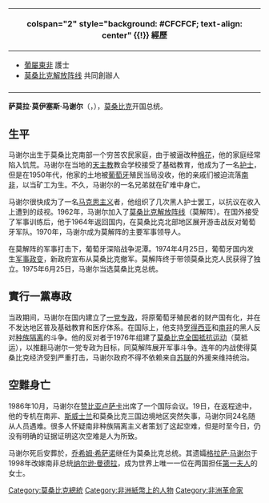 {{Infobox President
| name           = 萨莫拉·马谢尔
| original_name  = {{lang|pt|Samora Machel}}
| image          = Samora Moises Machel detail DF-SC-88-01383.jpg
| caption        = 
| office1        = {{flagdeco|MOZ}} 第1任[[莫三比克總統|莫三比克總統]]
| term_start1    = 1975年6月25日
| term_end1      = 1986年10月19日
| primeminister1 = [[馬里奧·達格拉薩·馬順戈|馬里奧·達格拉薩·馬順戈]]
| predecessor1   = 職務創立
| successor1     = [[若阿金·希薩諾|若阿金·希薩諾]]
| office2        = [[莫桑比克解放陣線|莫桑比克解放陣線]]主席
| term_start2    = 1970年
| term_end2      = 1986年10月19日
| predecessor2   = [[愛德華多·蒙德拉納|愛德華多·蒙德拉納]]
| successor2     = [[若阿金·希薩諾|若阿金·希薩諾]]
| birth_name     = 薩莫拉·莫伊塞斯·馬謝爾<br/>Samora Moisés Machel 
| birth_date     = {{Birth date|df=y|1933|9|29}}
| birth_place    = {{flag|Portuguese Mozambique}}[[加扎省|加扎省]]
| death_date     = {{Death date and age|df=y|1986|10|19|1933|9|29}}
| death_place    = {{ZAF-1961}}[[德蘭士瓦省|德蘭士瓦省]]{{link-en|姆布齊尼|Mbuzini}}
| resting_place = {{link-de|莫三比克英雄廣場|Praça dos Heróis Moçambicanos}}
| nationality    = {{MOZ}}
| party          =[[莫桑比克解放阵线|莫桑比克解放阵线]]
}}
{| class="infobox bordered" style="width: 22em; font-size: 90%; text-align: left; float:right;" cellpadding="3"
|-
! colspan="2" style="background: #CFCFCF; text-align: center" {{!}} 經歷
|-
| colspan="2" style="font-size: 90%" |<div style="text-align: left">
* [[葡屬東非|葡屬東非]] 護士
* [[莫桑比克解放阵线|莫桑比克解放阵线]] 共同創辦人
|-
|}

'''萨莫拉·莫伊塞斯·马谢尔'''（{{lang-pt|Samora Moisés Machel}}，{{bd|1933年|9月29日|1986年|10月19日|catIdx=Machel}}），[[莫桑比克|莫桑比克]]开国总统。

== 生平 ==
马谢尔出生于莫桑比克南部一个穷苦农民家庭，由于被逼改种[[棉花|棉花]]，他的家庭经常陷入饥荒。马谢尔在当地的[[天主教|天主教]]教会学校接受了基础教育，他成为了一名[[护士|护士]]，但是在1950年代，他家的土地被[[葡萄牙|葡萄牙]]殖民当局没收，他的亲戚们被迫流落[[南非|南非]]，以当矿工为生。不久，马谢尔的一名兄弟就在矿难中身亡。

马谢尔很快成为了一名[[马克思主义|马克思主义]]者，他组织了几次黑人护士罢工，以抗议在收入上遭到的歧视。1962年，马谢尔加入了[[莫桑比克解放阵线|莫桑比克解放阵线]]（莫解阵）。在国外接受了军事训练后，他于1964年返回国内，在莫桑比克北部地区展开游击战反对葡萄牙军队。1970年，马谢尔成为莫解阵的主要军事领导人。

在莫解阵的军事打击下，葡萄牙深陷战争泥潭。1974年4月25日，葡萄牙国内发生[[康乃馨革命|军事政变]]，新政府宣布从莫桑比克撤军。莫解阵终于带领莫桑比克人民获得了独立。1975年6月25日，马谢尔当选莫桑比克总统。

== 實行一黨專政 ==
当政期间，马谢尔在国内建立了[[一党专政|一党专政]]，将原葡萄牙殖民者的财产国有化，并在不发达地区普及基础教育和医疗体系。在国际上，他支持[[津巴布韦|罗得西亚]]和[[南非|南非]]的黑人反对[[种族隔离|种族隔离]]的斗争。他的反对者于1976年组建了[[莫桑比克全国抵抗运动|莫桑比克全国抵抗运动]]（莫抵运），以推翻马谢尔一党专政为目标，同莫解阵展开军事斗争。连年的内战使得莫桑比克经济受到严重打击，马谢尔政府不得不依赖来自[[苏联|苏联]]的外援来维持统治。
{{馬克思列寧主義}}

== 空難身亡 ==
1986年10月，马谢尔在[[赞比亚|赞比亚]][[卢萨卡|卢萨卡]]出席了一个国际会议。19日，在返程途中，他的专机在南非、[[斯威士兰|斯威士兰]]和莫桑比克三国边境地区突然失事，马谢尔同24名随从人员遇难。很多人怀疑南非种族隔离主义者策划了这起空难，但是时至今日，仍没有明确的证据证明这次空难是人为所致。

马谢尔死后安葬於{{link-de|莫三比克英雄廣場|Praça dos Heróis Moçambicanos}}，[[乔希姆·希萨诺|乔希姆·希萨诺]]继任为莫桑比克总统。其遗孀[[格拉萨·马谢尔|格拉萨·马谢尔]]于1998年改嫁南非总统[[纳尔逊·曼德拉|纳尔逊·曼德拉]]，成为世界上唯一一位在两国担任[[第一夫人|第一夫人]]的女士。

{{start box}}
{{succession box|{{POR}}總統<br>[[弗朗西斯科·達科斯塔·戈麥斯|弗朗西斯科·達科斯塔·戈麥斯]]|[[若阿金·希薩諾|若阿金·希薩諾]]|[[File:Flag_of_Mozambique_(1975-1983).svg|25px]] [[莫三比克人民共和國|莫三比克人民共和國]]總統|1975年6月至1986年10月}}
{{end box}}
{{莫三比克總統}}
{{冷戰相關人物}}
{{Authority control}}

[[Category:莫桑比克總統|Category:莫桑比克總統]]
[[Category:非洲紙幣上的人物|Category:非洲紙幣上的人物]]
[[Category:非洲革命家|Category:非洲革命家]]